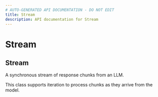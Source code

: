 ```yaml
---
# AUTO-GENERATED API DOCUMENTATION - DO NOT EDIT
title: Stream
description: API documentation for Stream
---
```


# Stream

## <ApiType type="Class" path="responses/stream/Stream" symbolName="Stream" /> Stream

A synchronous stream of response chunks from an LLM.

This class supports iteration to process chunks as they arrive from the model.

